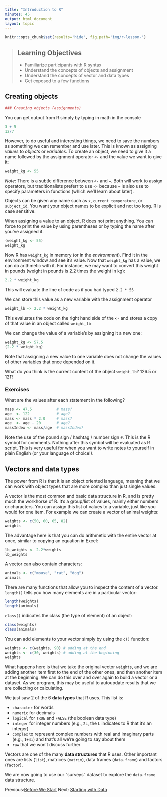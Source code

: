 ```yaml
---
title: "Introduction to R"
minutes: 45
output: html_document
layout: topic
---
```


```r
knitr::opts_chunk$set(results='hide', fig.path='img/r-lesson-')
```


> ## Learning Objectives
>
> * Familiarize participants with R syntax
> * Understand the concepts of objects and assignment
> * Understand the concepts of vector and data types
> * Get exposed to a few functions



## Creating objects

```r
### Creating objects (assignments)
```

You can get output from R simply by typing in math in the console

```r
3 + 5
12/7
```

However, to do useful and interesting things, we need to save the numbers as something we can remember and use later.  This is known as assigning _values_ to
_objects_ or _variables_. To create an object, we need to give it a name followed by the
assignment operator `<-` and the value we want to give it:

```r
weight_kg <- 55
```

*Note*: There is a subtle difference between `<-` and `=`. Both will work to assign operators, but traditionalists preferr to use `<-` because `=` is also use to specify parameters in functions (which we'll learn about later).  

Objects can be given any name such as `x`, `current_temperature`, or
`subject_id`. You want your object names to be explicit and not too long. R is case sensitive. 

When assigning a value to an object, R does not print anything. You can force to
print the value by using parentheses or by typing the name after you've assigned it.

```r
(weight_kg <- 55)
weight_kg
```

Now R has `weight_kg` in memory (or in the *environment*). Find it in the environment window and see it's value. Now that `weight_kg` has a value, we can do arithmetic with it. For instance, we may want to convert this weight in pounds (weight in pounds is 2.2 times the weight in kg):

```r
2.2 * weight_kg
```
This will evaluate the line of code as if you had typed `2.2 * 55`

We can store this value as a new variable with the assignment operator

```r
weight_lb <- 2.2 * weight_kg
```
This evaluates the code on the right hand side of the ` <-` and stores a copy of that value in an object called `weight_lb`

We can change the value of a variable's by assigning it a new one:

```r
weight_kg <- 57.5
(2.2 * weight_kg)
```

Note that assigning a new value to one variable does not change the values of
other variables that once depended on it.  

What do you think is the current content of the object `weight_lb`? 126.5 or 121?

### Exercises

What are the values after each statement in the following?

```r
mass <- 47.5           # mass?
age  <- 122            # age?
mass <- mass * 2.0     # mass?
age  <- age - 20       # age?
massIndex <- mass/age  # massIndex?
```

Note the use of the pound sign / hashtag / number sign `#`. This is the R symbol for comments. Nothing after this symbol will be evaluated as R script.  This is very useful for when you want to write notes to yourself in plain English (or your language of choice!). 

## Vectors and data types

The power from R is that it is an object oriented language, meaning that we can work with object types that are more complex than just single values. 

A vector is the most common and basic data structure in R, and is pretty much
the workhorse of R. It's a group/list of values, mainly either numbers or
characters. You can assign this list of values to a variable, just like you
would for one item. For example we can create a vector of animal weights:

```r
weights <- c(50, 60, 65, 82)
weights

```

The advantage here is that you can do arithmetic with the entire vector at once, similar to copying an equation in Excel: 

```r
lb_weights <- 2.2*weights
lb_weights

```


A vector can also contain characters:

```r
animals <- c("mouse", "rat", "dog")
animals
```

There are many functions that allow you to inspect the content of a
vector. `length()` tells you how many elements are in a particular vector:

```r
length(weights)
length(animals)
```

`class()` indicates the class (the type of element) of an object:

```r
class(weights)
class(animals)
```


You can add elements to your vector simply by using the `c()` function:

```r
weights <- c(weights, 90) # adding at the end
weights <- c(30, weights) # adding at the beginning
weights
```

What happens here is that we take the original vector `weights`, and we are
adding another item first to the end of the other ones, and then another item at
the beginning. We can do this over and over again to build a vector or a
dataset. As we program, this may be useful to autoupdate results that we are
collecting or calculating.

We just saw 2 of the 6 **data types** that R uses.  This list is: 

* `character` for words 
* `numeric` for decimals
* `logical` for `TRUE` and `FALSE` (the boolean data type)
* `integer` for integer numbers (e.g., `2L`, the `L` indicates to R that it's an integer)
* `complex` to represent complex numbers with real and imaginary parts (e.g.,
  `1+4i`) and that's all we're going to say about them
* `raw` that we won't discuss further

Vectors are one of the many **data structures** that R uses. Other important
ones are lists (`list`), matrices (`matrix`), data frames (`data.frame`) and
factors (`factor`).

We are now going to use our "surveys" dataset to explore the `data.frame` data
structure.

Previous:[Before We Start](00-before-we-start.html) Next: [Starting with Data](02-starting-with-data.html)